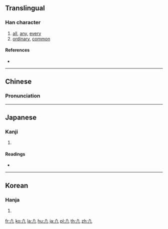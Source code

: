 {{also|几|凡|凣}}
==Translingual==

===Han character===
{{Han char|rn=16|rad=几|as=01|sn=3|four=|canj=HHN,XHHN|ids=⿱丿几}}

# [[all]], [[any]], [[every]]
# [[ordinary]], [[common]]

====References====
* {{Han ref|kx=0134.021|dkj=01740|dj=0299.110|hdz=10276.020|uh=51E2|ud=20962}}

----

==Chinese==
{{zh-forms}}

===Pronunciation===
{{zh-pron
|m=fán
|c=faan4
|mc=
|oc=
|ma=
|cat=det,a
}}

----

==Japanese==

===Kanji===
{{ja-kanji|grade=|rs=几01}}

# {{defn|lang=ja|sort=几01}}

====Readings====
* {{ja-readings|on=[[ぼん]] (bon), [[はん]] (han)|kun=[[すべて]] (subete), [[およそ]] (oyoso)}}

----

==Korean==

===Hanja===
{{ko-hanja|hangeul=범|rv=beom|mr=pŏm|y=pem}}

# {{defn|lang=ko|sort=几01}}

[[fr:凢]]
[[ko:凢]]
[[la:凢]]
[[hu:凢]]
[[ja:凢]]
[[pl:凢]]
[[th:凢]]
[[zh:凢]]